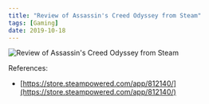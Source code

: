 ```yaml
---
title: "Review of Assassin's Creed Odyssey from Steam"
tags: [Gaming]
date: 2019-10-18
---
```


![Review of Assassin's Creed Odyssey from Steam](/../../assets/Steam-AC-Odyssey-Review.png)

References:

- [https://store.steampowered.com/app/812140/](https://store.steampowered.com/app/812140/)

